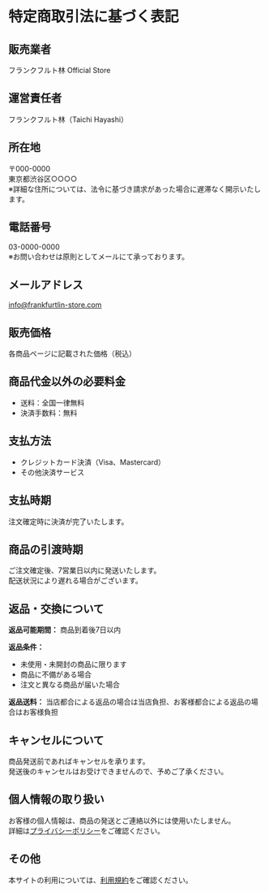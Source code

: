 # 特定商取引法に基づく表記

## 販売業者

フランクフルト林 Official Store

## 運営責任者

フランクフルト林（Taichi Hayashi）

## 所在地

〒000-0000  
東京都渋谷区○○○○  
※詳細な住所については、法令に基づき請求があった場合に遅滞なく開示いたします。

## 電話番号

03-0000-0000  
※お問い合わせは原則としてメールにて承っております。

## メールアドレス

info@frankfurtlin-store.com

## 販売価格

各商品ページに記載された価格（税込）

## 商品代金以外の必要料金

- 送料：全国一律無料
- 決済手数料：無料

## 支払方法

- クレジットカード決済（Visa、Mastercard）
- その他決済サービス

## 支払時期

注文確定時に決済が完了いたします。

## 商品の引渡時期

ご注文確定後、7営業日以内に発送いたします。  
配送状況により遅れる場合がございます。

## 返品・交換について

**返品可能期間：** 商品到着後7日以内

**返品条件：**
- 未使用・未開封の商品に限ります
- 商品に不備がある場合
- 注文と異なる商品が届いた場合

**返品送料：** 当店都合による返品の場合は当店負担、お客様都合による返品の場合はお客様負担

## キャンセルについて

商品発送前であればキャンセルを承ります。  
発送後のキャンセルはお受けできませんので、予めご了承ください。

## 個人情報の取り扱い

お客様の個人情報は、商品の発送とご連絡以外には使用いたしません。  
詳細は[プライバシーポリシー](/privacy-policy)をご確認ください。

## その他

本サイトの利用については、[利用規約](/terms-of-service)をご確認ください。
